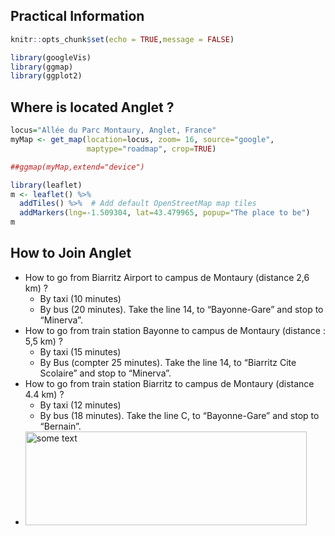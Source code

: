 ## Practical Information


```r
knitr::opts_chunk$set(echo = TRUE,message = FALSE)
```

```r
library(googleVis)
library(ggmap)
library(ggplot2)
```

## Where is located Anglet ?

```r
locus="Allée du Parc Montaury, Anglet, France"
myMap <- get_map(location=locus, zoom= 16, source="google", 
                 maptype="roadmap", crop=TRUE)
```

```r
##ggmap(myMap,extend="device")
```

```r
library(leaflet)
m <- leaflet() %>%
  addTiles() %>%  # Add default OpenStreetMap map tiles
  addMarkers(lng=-1.509304, lat=43.479965, popup="The place to be")
m
```


## How to Join Anglet 

- How to go from Biarritz Airport  to campus de Montaury (distance 2,6 km) ?
    - By taxi (10 minutes)
    - By bus (20 minutes). Take the line 14, to "Bayonne-Gare" and stop to "Minerva". 

- How to go from train station Bayonne to campus de Montaury (distance : 5,5 km) ?
    - By taxi (15 minutes)
    - By Bus (compter 25 minutes). Take the line 14, to "Biarritz Cite Scolaire" and stop to "Minerva". 


- How to go from train station Biarritz to campus de Montaury (distance 4.4 km) ?
    - By taxi (12 minutes)
    - By bus (18  minutes). Take the line C, to "Bayonne-Gare" and stop to "Bernain". 

- <img src="http://angletr2017.com/FIG/how-to-join-conference.png" alt="some text"
width="450" height="150">


